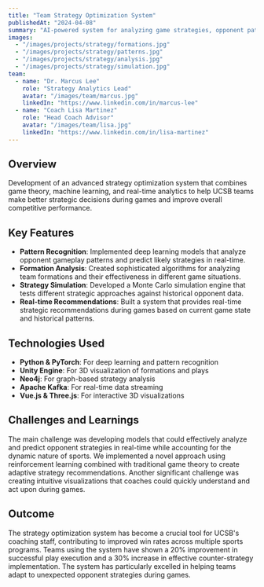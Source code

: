 ```yaml
---
title: "Team Strategy Optimization System"
publishedAt: "2024-04-08"
summary: "AI-powered system for analyzing game strategies, opponent patterns, and team formations to optimize UCSB Athletics' competitive performance."
images:
  - "/images/projects/strategy/formations.jpg"
  - "/images/projects/strategy/patterns.jpg"
  - "/images/projects/strategy/analysis.jpg"
  - "/images/projects/strategy/simulation.jpg"
team:
  - name: "Dr. Marcus Lee"
    role: "Strategy Analytics Lead"
    avatar: "/images/team/marcus.jpg"
    linkedIn: "https://www.linkedin.com/in/marcus-lee"
  - name: "Coach Lisa Martinez"
    role: "Head Coach Advisor"
    avatar: "/images/team/lisa.jpg"
    linkedIn: "https://www.linkedin.com/in/lisa-martinez"
---
```


## Overview

Development of an advanced strategy optimization system that combines game theory, machine learning, and real-time analytics to help UCSB teams make better strategic decisions during games and improve overall competitive performance.

## Key Features

- **Pattern Recognition**: Implemented deep learning models that analyze opponent gameplay patterns and predict likely strategies in real-time.
- **Formation Analysis**: Created sophisticated algorithms for analyzing team formations and their effectiveness in different game situations.
- **Strategy Simulation**: Developed a Monte Carlo simulation engine that tests different strategic approaches against historical opponent data.
- **Real-time Recommendations**: Built a system that provides real-time strategic recommendations during games based on current game state and historical patterns.

## Technologies Used

- **Python & PyTorch**: For deep learning and pattern recognition
- **Unity Engine**: For 3D visualization of formations and plays
- **Neo4j**: For graph-based strategy analysis
- **Apache Kafka**: For real-time data streaming
- **Vue.js & Three.js**: For interactive 3D visualizations

## Challenges and Learnings

The main challenge was developing models that could effectively analyze and predict opponent strategies in real-time while accounting for the dynamic nature of sports. We implemented a novel approach using reinforcement learning combined with traditional game theory to create adaptive strategy recommendations. Another significant challenge was creating intuitive visualizations that coaches could quickly understand and act upon during games.

## Outcome

The strategy optimization system has become a crucial tool for UCSB's coaching staff, contributing to improved win rates across multiple sports programs. Teams using the system have shown a 20% improvement in successful play execution and a 30% increase in effective counter-strategy implementation. The system has particularly excelled in helping teams adapt to unexpected opponent strategies during games.